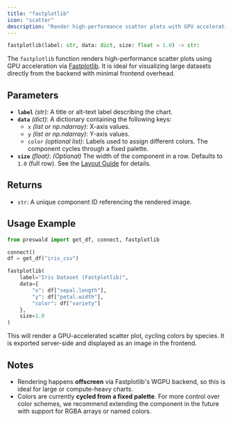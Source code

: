 ```yaml
---
title: "fastplotlib"
icon: "scatter"
description: "Render high-performance scatter plots with GPU acceleration."
---
```


```python
fastplotlib(label: str, data: dict, size: float = 1.0) -> str:
```

The `fastplotlib` function renders high-performance scatter plots using GPU acceleration via [Fastplotlib](https://fastplotlib.github.io/). It is ideal for visualizing large datasets directly from the backend with minimal frontend overhead.

## Parameters

- **`label`** _(str)_: A title or alt-text label describing the chart.
- **`data`** _(dict)_: A dictionary containing the following keys:
  - `x` _(list or np.ndarray)_: X-axis values.
  - `y` _(list or np.ndarray)_: Y-axis values.
  - `color` _(optional list)_: Labels used to assign different colors. The component cycles through a fixed palette.
- **`size`** _(float)_: _(Optional)_ The width of the component in a row. Defaults to `1.0` (full row). See the [Layout Guide](/layout/guide) for details.

## Returns

- `str`: A unique component ID referencing the rendered image.

## Usage Example

```python
from preswald import get_df, connect, fastplotlib

connect()
df = get_df("iris_csv")

fastplotlib(
    label="Iris Dataset (Fastplotlib)",
    data={
        "x": df["sepal.length"],
        "y": df["petal.width"],
        "color": df["variety"]
    },
    size=1.0
)
```

This will render a GPU-accelerated scatter plot, cycling colors by species. It is exported server-side and displayed as an image in the frontend.

## Notes

- Rendering happens **offscreen** via Fastplotlib's WGPU backend, so this is ideal for large or compute-heavy charts.
- Colors are currently **cycled from a fixed palette**. For more control over color schemes, we recommend extending the component in the future with support for RGBA arrays or named colors.
